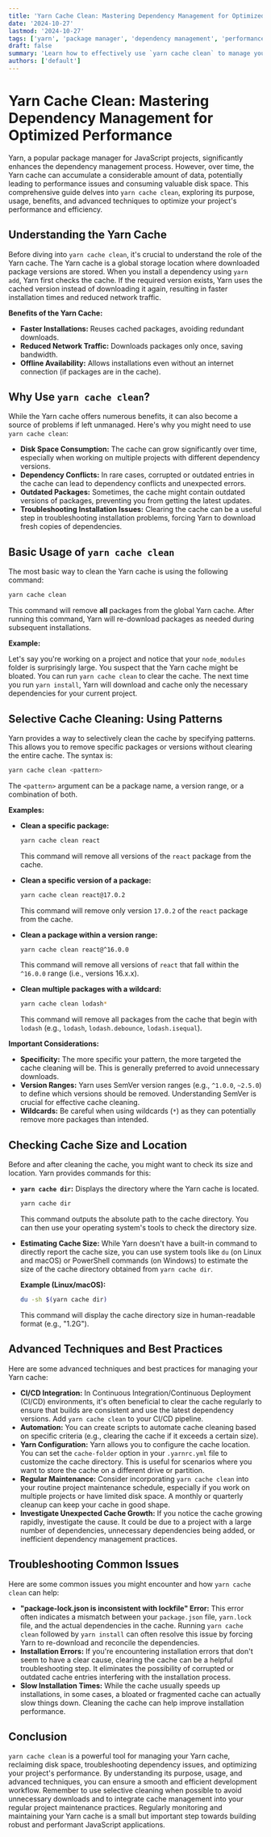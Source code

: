 ```yaml
---
title: 'Yarn Cache Clean: Mastering Dependency Management for Optimized Performance'
date: '2024-10-27'
lastmod: '2024-10-27'
tags: ['yarn', 'package manager', 'dependency management', 'performance optimization', 'cache', 'clean', 'yarn cache clean', 'node_modules', 'frontend development', 'javascript', 'npm']
draft: false
summary: 'Learn how to effectively use `yarn cache clean` to manage your Yarn cache, reclaim disk space, troubleshoot dependency issues, and optimize your project’s performance. This comprehensive guide covers everything from basic usage to advanced techniques.'
authors: ['default']
---
```


# Yarn Cache Clean: Mastering Dependency Management for Optimized Performance

Yarn, a popular package manager for JavaScript projects, significantly enhances the dependency management process. However, over time, the Yarn cache can accumulate a considerable amount of data, potentially leading to performance issues and consuming valuable disk space. This comprehensive guide delves into `yarn cache clean`, exploring its purpose, usage, benefits, and advanced techniques to optimize your project's performance and efficiency.

## Understanding the Yarn Cache

Before diving into `yarn cache clean`, it's crucial to understand the role of the Yarn cache. The Yarn cache is a global storage location where downloaded package versions are stored. When you install a dependency using `yarn add`, Yarn first checks the cache. If the required version exists, Yarn uses the cached version instead of downloading it again, resulting in faster installation times and reduced network traffic.

**Benefits of the Yarn Cache:**

*   **Faster Installations:** Reuses cached packages, avoiding redundant downloads.
*   **Reduced Network Traffic:** Downloads packages only once, saving bandwidth.
*   **Offline Availability:**  Allows installations even without an internet connection (if packages are in the cache).

## Why Use `yarn cache clean`?

While the Yarn cache offers numerous benefits, it can also become a source of problems if left unmanaged.  Here's why you might need to use `yarn cache clean`:

*   **Disk Space Consumption:** The cache can grow significantly over time, especially when working on multiple projects with different dependency versions.
*   **Dependency Conflicts:**  In rare cases, corrupted or outdated entries in the cache can lead to dependency conflicts and unexpected errors.
*   **Outdated Packages:** Sometimes, the cache might contain outdated versions of packages, preventing you from getting the latest updates.
*   **Troubleshooting Installation Issues:** Clearing the cache can be a useful step in troubleshooting installation problems, forcing Yarn to download fresh copies of dependencies.

## Basic Usage of `yarn cache clean`

The most basic way to clean the Yarn cache is using the following command:

```bash
yarn cache clean
```

This command will remove **all** packages from the global Yarn cache.  After running this command, Yarn will re-download packages as needed during subsequent installations.

**Example:**

Let's say you're working on a project and notice that your `node_modules` folder is surprisingly large.  You suspect that the Yarn cache might be bloated. You can run `yarn cache clean` to clear the cache.  The next time you run `yarn install`, Yarn will download and cache only the necessary dependencies for your current project.

## Selective Cache Cleaning: Using Patterns

Yarn provides a way to selectively clean the cache by specifying patterns. This allows you to remove specific packages or versions without clearing the entire cache.  The syntax is:

```bash
yarn cache clean <pattern>
```

The `<pattern>` argument can be a package name, a version range, or a combination of both.

**Examples:**

*   **Clean a specific package:**

    ```bash
    yarn cache clean react
    ```

    This command will remove all versions of the `react` package from the cache.

*   **Clean a specific version of a package:**

    ```bash
    yarn cache clean react@17.0.2
    ```

    This command will remove only version `17.0.2` of the `react` package from the cache.

*   **Clean a package within a version range:**

    ```bash
    yarn cache clean react@^16.0.0
    ```

    This command will remove all versions of `react` that fall within the `^16.0.0` range (i.e., versions 16.x.x).

*   **Clean multiple packages with a wildcard:**

    ```bash
    yarn cache clean lodash*
    ```

    This command will remove all packages from the cache that begin with `lodash` (e.g., `lodash`, `lodash.debounce`, `lodash.isequal`).

**Important Considerations:**

*   **Specificity:**  The more specific your pattern, the more targeted the cache cleaning will be.  This is generally preferred to avoid unnecessary downloads.
*   **Version Ranges:**  Yarn uses SemVer version ranges (e.g., `^1.0.0`, `~2.5.0`) to define which versions should be removed.  Understanding SemVer is crucial for effective cache cleaning.
*   **Wildcards:** Be careful when using wildcards (`*`) as they can potentially remove more packages than intended.

## Checking Cache Size and Location

Before and after cleaning the cache, you might want to check its size and location.  Yarn provides commands for this:

*   **`yarn cache dir`:**  Displays the directory where the Yarn cache is located.

    ```bash
    yarn cache dir
    ```

    This command outputs the absolute path to the cache directory.  You can then use your operating system's tools to check the directory size.

*   **Estimating Cache Size:** While Yarn doesn't have a built-in command to directly report the cache size, you can use system tools like `du` (on Linux and macOS) or PowerShell commands (on Windows) to estimate the size of the cache directory obtained from `yarn cache dir`.

    **Example (Linux/macOS):**

    ```bash
    du -sh $(yarn cache dir)
    ```

    This command will display the cache directory size in human-readable format (e.g., "1.2G").

## Advanced Techniques and Best Practices

Here are some advanced techniques and best practices for managing your Yarn cache:

*   **CI/CD Integration:**  In Continuous Integration/Continuous Deployment (CI/CD) environments, it's often beneficial to clear the cache regularly to ensure that builds are consistent and use the latest dependency versions.  Add `yarn cache clean` to your CI/CD pipeline.
*   **Automation:** You can create scripts to automate cache cleaning based on specific criteria (e.g., clearing the cache if it exceeds a certain size).
*   **Yarn Configuration:**  Yarn allows you to configure the cache location.  You can set the `cache-folder` option in your `.yarnrc.yml` file to customize the cache directory.  This is useful for scenarios where you want to store the cache on a different drive or partition.
*   **Regular Maintenance:**  Consider incorporating `yarn cache clean` into your routine project maintenance schedule, especially if you work on multiple projects or have limited disk space.  A monthly or quarterly cleanup can keep your cache in good shape.
*   **Investigate Unexpected Cache Growth:**  If you notice the cache growing rapidly, investigate the cause.  It could be due to a project with a large number of dependencies, unnecessary dependencies being added, or inefficient dependency management practices.

## Troubleshooting Common Issues

Here are some common issues you might encounter and how `yarn cache clean` can help:

*   **"package-lock.json is inconsistent with lockfile" Error:**  This error often indicates a mismatch between your `package.json` file, `yarn.lock` file, and the actual dependencies in the cache.  Running `yarn cache clean` followed by `yarn install` can often resolve this issue by forcing Yarn to re-download and reconcile the dependencies.
*   **Installation Errors:** If you're encountering installation errors that don't seem to have a clear cause, clearing the cache can be a helpful troubleshooting step.  It eliminates the possibility of corrupted or outdated cache entries interfering with the installation process.
*   **Slow Installation Times:**  While the cache usually speeds up installations, in some cases, a bloated or fragmented cache can actually slow things down.  Cleaning the cache can help improve installation performance.

## Conclusion

`yarn cache clean` is a powerful tool for managing your Yarn cache, reclaiming disk space, troubleshooting dependency issues, and optimizing your project's performance. By understanding its purpose, usage, and advanced techniques, you can ensure a smooth and efficient development workflow.  Remember to use selective cleaning when possible to avoid unnecessary downloads and to integrate cache management into your regular project maintenance practices.  Regularly monitoring and maintaining your Yarn cache is a small but important step towards building robust and performant JavaScript applications.